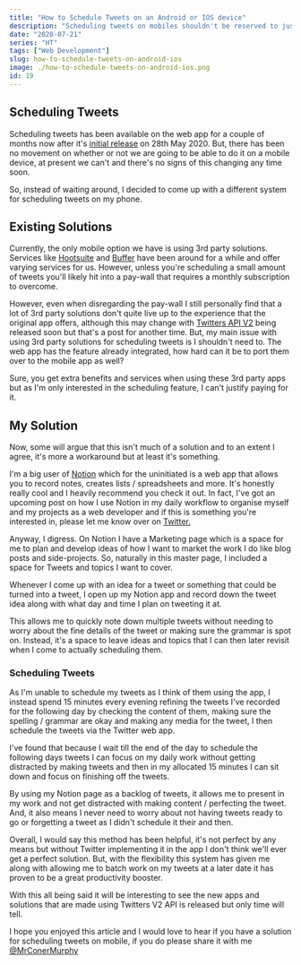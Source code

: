 ```yaml
---
title: "How to Schedule Tweets on an Android or IOS device"
description: "Scheduling tweets on mobiles shouldn't be reserved to just those using 3rd party solutions, here's how I manage it with Android and IOS devices."
date: "2020-07-21"
series: "HT"
tags: ["Web Development"]
slug: how-to-schedule-tweets-on-android-ios
image: ./how-to-schedule-tweets-on-android-ios.png
id: 19
---
```


## Scheduling Tweets

Scheduling tweets has been available on the web app for a couple of months now after it's [initial release](https://www.theverge.com/2020/5/28/21273940/twitter-schedule-draft-tweets-web-app) on 28th May 2020. But, there has been no movement on whether or not we are going to be able to do it on a mobile device, at present we can't and there's no signs of this changing any time soon.

So, instead of waiting around, I decided to come up with a different system for scheduling tweets on my phone.

## Existing Solutions

Currently, the only mobile option we have is using 3rd party solutions. Services like [Hootsuite](https://hootsuite.com/en-gb/) and [Buffer](https://buffer.com/) have been around for a while and offer varying services for us. However, unless you're scheduling a small amount of tweets you'll likely hit into a pay-wall that requires a monthly subscription to overcome.

However, even when disregarding the pay-wall I still personally find that a lot of 3rd party solutions don't quite live up to the experience that the original app offers, although this may change with [Twitters API V2](https://blog.twitter.com/developer/en_us/topics/tools/2020/introducing_new_twitter_api.html) being released soon but that's a post for another time. But, my main issue with using 3rd party solutions for scheduling tweets is I shouldn't need to. The web app has the feature already integrated, how hard can it be to port them over to the mobile app as well?

Sure, you get extra benefits and services when using these 3rd party apps but as I'm only interested in the scheduling feature, I can't justify paying for it.

## My Solution

Now, some will argue that this isn't much of a solution and to an extent I agree, it's more a workaround but at least it's something.

I'm a big user of [Notion](https://www.notion.so/) which for the uninitiated is a web app that allows you to record notes, creates lists / spreadsheets and more. It's honestly really cool and I heavily recommend you check it out. In fact, I've got an upcoming post on how I use Notion in my daily workflow to organise myself and my projects as a web developer and if this is something you're interested in, please let me know over on [Twitter.](https://twitter.com/MrConerMurphy)

Anyway, I digress. On Notion I have a Marketing page which is a space for me to plan and develop ideas of how I want to market the work I do like blog posts and side-projects. So, naturally in this master page, I included a space for Tweets and topics I want to cover.

Whenever I come up with an idea for a tweet or something that could be turned into a tweet, I open up my Notion app and record down the tweet idea along with what day and time I plan on tweeting it at.

This allows me to quickly note down multiple tweets without needing to worry about the fine details of the tweet or making sure the grammar is spot on. Instead, it's a space to leave ideas and topics that I can then later revisit when I come to actually scheduling them.

### Scheduling Tweets

As I'm unable to schedule my tweets as I think of them using the app, I instead spend 15 minutes every evening refining the tweets I've recorded for the following day by checking the content of them, making sure the spelling / grammar are okay and making any media for the tweet, I then schedule the tweets via the Twitter web app.

I've found that because I wait till the end of the day to schedule the following days tweets I can focus on my daily work without getting distracted by making tweets and then in my allocated 15 minutes I can sit down and focus on finishing off the tweets.

By using my Notion page as a backlog of tweets, it allows me to present in my work and not get distracted with making content / perfecting the tweet. And, it also means I never need to worry about not having tweets ready to go or forgetting a tweet as I didn't schedule it their and then.

Overall, I would say this method has been helpful, it's not perfect by any means but without Twitter implementing it in the app I don't think we'll ever get a perfect solution. But, with the flexibility this system has given me along with allowing me to batch work on my tweets at a later date it has proven to be a great productivity booster.

With this all being said it will be interesting to see the new apps and solutions that are made using Twitters V2 API is released but only time will tell.

I hope you enjoyed this article and I would love to hear if you have a solution for scheduling tweets on mobile, if you do please share it with me [@MrConerMurphy](https://twitter.com/MrConerMurphy)
